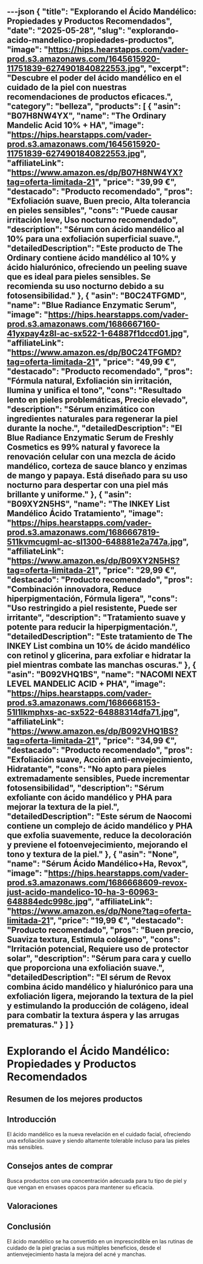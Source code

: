 ---json
{
  "title": "Explorando el Ácido Mandélico: Propiedades y Productos Recomendados",
  "date": "2025-05-28",
  "slug": "explorando-acido-mandelico-propiedades-productos",
  "image": "https://hips.hearstapps.com/vader-prod.s3.amazonaws.com/1645615920-11751839-6274901840822553.jpg",
  "excerpt": "Descubre el poder del ácido mandélico en el cuidado de la piel con nuestras recomendaciones de productos eficaces.",
  "category": "belleza",
  "products": [
    {
      "asin": "B07H8NW4YX",
      "name": "The Ordinary Mandelic Acid 10% + HA",
      "image": "https://hips.hearstapps.com/vader-prod.s3.amazonaws.com/1645615920-11751839-6274901840822553.jpg",
      "affiliateLink": "https://www.amazon.es/dp/B07H8NW4YX?tag=oferta-limitada-21",
      "price": "39,99 €",
      "destacado": "Producto recomendado",
      "pros": "Exfoliación suave, Buen precio, Alta tolerancia en pieles sensibles",
      "cons": "Puede causar irritación leve, Uso nocturno recomendado",
      "description": "Sérum con ácido mandélico al 10% para una exfoliación superficial suave.",
      "detailedDescription": "Este producto de The Ordinary contiene ácido mandélico al 10% y ácido hialurónico, ofreciendo un peeling suave que es ideal para pieles sensibles. Se recomienda su uso nocturno debido a su fotosensibilidad."
    },
    {
      "asin": "B0C24TFGMD",
      "name": "Blue Radiance Enzymatic Serum",
      "image": "https://hips.hearstapps.com/vader-prod.s3.amazonaws.com/1686667160-41yxpay4z8l-ac-sx522-1-64887f1dccd01.jpg",
      "affiliateLink": "https://www.amazon.es/dp/B0C24TFGMD?tag=oferta-limitada-21",
      "price": "49,99 €",
      "destacado": "Producto recomendado",
      "pros": "Fórmula natural, Exfoliación sin irritación, Ilumina y unifica el tono",
      "cons": "Resultado lento en pieles problemáticas, Precio elevado",
      "description": "Sérum enzimático con ingredientes naturales para regenerar la piel durante la noche.",
      "detailedDescription": "El Blue Radiance Enzymatic Serum de Freshly Cosmetics es 99% natural y favorece la renovación celular con una mezcla de ácido mandélico, corteza de sauce blanco y enzimas de mango y papaya. Está diseñado para su uso nocturno para despertar con una piel más brillante y uniforme."
    },
    {
      "asin": "B09XY2N5HS",
      "name": "The INKEY List Mandélico Ácido Tratamiento",
      "image": "https://hips.hearstapps.com/vader-prod.s3.amazonaws.com/1686667819-511kvmcugml-ac-sl1300-648881e2a747a.jpg",
      "affiliateLink": "https://www.amazon.es/dp/B09XY2N5HS?tag=oferta-limitada-21",
      "price": "29,99 €",
      "destacado": "Producto recomendado",
      "pros": "Combinación innovadora, Reduce hiperpigmentación, Fórmula ligera",
      "cons": "Uso restringido a piel resistente, Puede ser irritante",
      "description": "Tratamiento suave y potente para reducir la hiperpigmentación.",
      "detailedDescription": "Este tratamiento de The INKEY List combina un 10% de ácido mandélico con retinol y glicerina, para exfoliar e hidratar la piel mientras combate las manchas oscuras."
    },
    {
      "asin": "B092VHQ1BS",
      "name": "NACOMI NEXT LEVEL MANDELIC ACID + PHA",
      "image": "https://hips.hearstapps.com/vader-prod.s3.amazonaws.com/1686668153-51l1lkmphxs-ac-sx522-64888314dfa71.jpg",
      "affiliateLink": "https://www.amazon.es/dp/B092VHQ1BS?tag=oferta-limitada-21",
      "price": "34,99 €",
      "destacado": "Producto recomendado",
      "pros": "Exfoliación suave, Acción anti-envejecimiento, Hidratante",
      "cons": "No apto para pieles extremadamente sensibles, Puede incrementar fotosensibilidad",
      "description": "Sérum exfoliante con ácido mandélico y PHA para mejorar la textura de la piel.",
      "detailedDescription": "Este sérum de Naocomi contiene un complejo de ácido mandélico y PHA que exfolia suavemente, reduce la decoloración y previene el fotoenvejecimiento, mejorando el tono y textura de la piel."
    },
    {
      "asin": "None",
      "name": "Sérum Ácido Mandélico+Ha, Revox",
      "image": "https://hips.hearstapps.com/vader-prod.s3.amazonaws.com/1686668609-revox-just-acido-mandelico-10-ha-3-60963-648884edc998c.jpg",
      "affiliateLink": "https://www.amazon.es/dp/None?tag=oferta-limitada-21",
      "price": "19,99 €",
      "destacado": "Producto recomendado",
      "pros": "Buen precio, Suaviza textura, Estimula colágeno",
      "cons": "Irritación potencial, Requiere uso de protector solar",
      "description": "Sérum para cara y cuello que proporciona una exfoliación suave.",
      "detailedDescription": "El sérum de Revox combina ácido mandélico y hialurónico para una exfoliación ligera, mejorando la textura de la piel y estimulando la producción de colágeno, ideal para combatir la textura áspera y las arrugas prematuras."
    }
  ]
}
---


# Explorando el Ácido Mandélico: Propiedades y Productos Recomendados

## Resumen de los mejores productos

<ProductRankingTable products={products} />

## Introducción

El ácido mandélico es la nueva revelación en el cuidado facial, ofreciendo una exfoliación suave y siendo altamente tolerable incluso para las pieles más sensibles.

## Consejos antes de comprar

Busca productos con una concentración adecuada para tu tipo de piel y que vengan en envases opacos para mantener su eficacia.

## Valoraciones

<ProductDetailCard product={products[0]} />

<ProductDetailCard product={products[1]} />

<ProductDetailCard product={products[2]} />

<ProductDetailCard product={products[3]} />

<ProductDetailCard product={products[4]} />

## Conclusión

El ácido mandélico se ha convertido en un imprescindible en las rutinas de cuidado de la piel gracias a sus múltiples beneficios, desde el antienvejecimiento hasta la mejora del acné y manchas.
